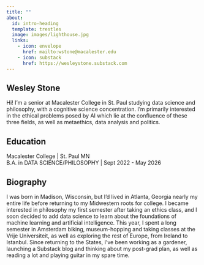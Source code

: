 ```yaml
---
title: ""
about:
  id: intro-heading
  template: trestles
  image: images/lighthouse.jpg
  links:
    - icon: envelope
      href: mailto:wstone@macalester.edu
    - icon: substack
      href: https://wesleystone.substack.com  
---
```


::: {#intro-heading}
## Wesley Stone

Hi! I'm a senior at Macalester College in St. Paul studying data science and philosophy, with a cognitive science concentration. I'm primarily interested in the ethical problems posed by AI which lie at the confluence of these three fields, as well as metaethics, data analysis and politics.

## Education

Macalester College \| St. Paul MN <br> B.A. in DATA SCIENCE/PHILOSOPHY \| Sept 2022 - May 2026
:::

## Biography

I was born in Madison, Wisconsin, but I'd lived in Atlanta, Georgia nearly my entire life before returning to my Midwestern roots for college. I became interested in philosophy my first semester after taking an ethics class, and I soon decided to add data science to learn about the foundations of machine learning and artificial intelligence. This year, I spent a long semester in Amsterdam biking, museum-hopping and taking classes at the Vrije Universiteit, as well as exploring the rest of Europe, from Ireland to Istanbul. Since returning to the States, I've been working as a gardener, launching a Substack blog and thinking about my post-grad plan, as well as reading a lot and playing guitar in my spare time.
